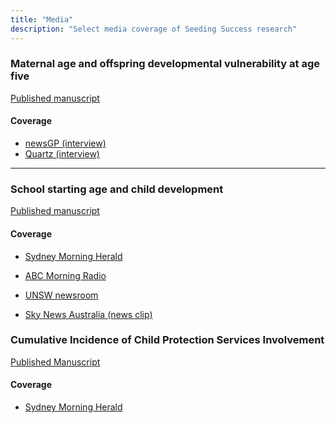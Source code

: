 ```yaml
---
title: "Media"
description: "Select media coverage of Seeding Success research"
---
```


### Maternal age and offspring developmental vulnerability at age five
[Published manuscript](https://journals.plos.org/plosmedicine/article?id=10.1371/journal.pmed.1002558)

#### Coverage
* [newsGP (interview)](https://www.racgp.org.au/newsGP/Clinical/Children-born-to-youngest-mothers-at-increased-ris)
* [Quartz (interview)](https://qz.com/1265866/this-is-the-least-risky-time-for-moms-to-have-kids-according-to-a-new-australian-study/)

*** 

### School starting age and child development

[Published manuscript](https://doi.org/10.1016/j.ecresq.2019.01.008)

#### Coverage 
* [Sydney Morning Herald](https://www.smh.com.au/education/a-gift-of-time-children-who-start-school-later-fare-better-study-finds-20190408-p51bw1.html)

* [ABC Morning Radio](https://www.abc.net.au/radio/programs/am/one-in-four-nsw-families-delay-school-start-for-a-better-outcome/10983184)

* [UNSW newsroom](https://newsroom.unsw.edu.au/news/health/1-4-families-delay-their-child%E2%80%99s-school-entry-%E2%80%93-and-older-children-are-more-school-ready)

* [Sky News Australia (news clip)](https://www.skynews.com.au/details/_6024017146001)


### Cumulative Incidence of Child Protection Services Involvement

[Published Manuscript](https://doi.org/10.1001/jamapediatrics.2020.1151)

#### Coverage 
* [Sydney Morning Herald](https://www.smh.com.au/national/nsw/what-s-surprising-is-the-scale-of-the-problem-one-in-seven-children-at-risk-of-harm-by-five-years-old-20200618-p5541t.html)

